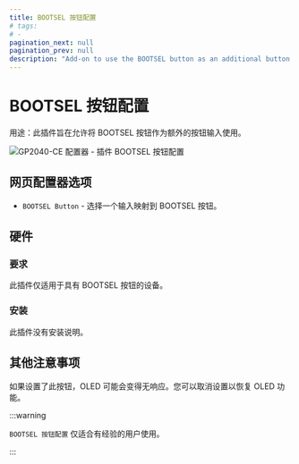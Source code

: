 ```yaml
---
title: BOOTSEL 按钮配置
# tags:
# -
pagination_next: null
pagination_prev: null
description: "Add-on to use the BOOTSEL button as an additional button input"
---
```


# BOOTSEL 按钮配置

用途：此插件旨在允许将 BOOTSEL 按钮作为额外的按钮输入使用。

![GP2040-CE 配置器 - 插件 BOOTSEL 按钮配置](../assets/images/gpc-add-ons-bootsel-button.png)

## 网页配置器选项

- `BOOTSEL Button` - 选择一个输入映射到 BOOTSEL 按钮。

## 硬件

### 要求

此插件仅适用于具有 BOOTSEL 按钮的设备。

### 安装

此插件没有安装说明。

## 其他注意事项

如果设置了此按钮，OLED 可能会变得无响应。您可以取消设置以恢复 OLED 功能。

:::warning

`BOOTSEL 按钮配置` 仅适合有经验的用户使用。

:::
